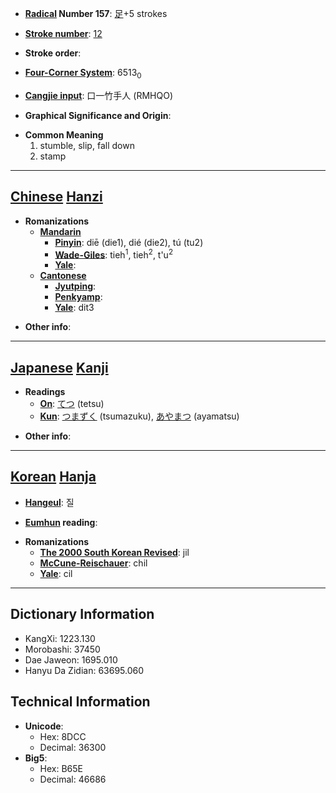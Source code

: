 * '''[[Wiktionary:Chinese radical index| Radical]] Number 157''': [[Wiktionary:Chinese radical index 足|足]]+5 strokes

* '''[[Wiktionary:Chinese total strokes index|Stroke number]]''': [[Wiktionary:Chinese total strokes index 12|12]]

* '''Stroke order''': 

* '''[[Wiktionary:Chinese four corner index|Four-Corner System]]''': 6513<sub>0</sub>

* '''[[Wiktionary:Chinese Cangjie index|Cangjie input]]''': 口一竹手人 (RMHQO)

* '''Graphical Significance and Origin''': 

* '''Common Meaning'''
*#stumble, slip, fall down
*# stamp


----

== [[Chinese]] [[Hanzi]] ==

* '''Romanizations'''
** '''[[Mandarin]]'''
*** '''[[Pinyin]]''': diē (die1), dié (die2), tú (tu2)
*** '''[[Wade-Giles]]''': tieh<sup>1</sup>, tieh<sup>2</sup>, t'u<sup>2</sup>
*** '''[[Yale]]''': 
** '''[[Cantonese]]'''
*** '''[[Jyutping]]''':
*** '''[[Penkyamp]]''': 
*** '''[[Yale]]''': dit3

* '''Other info''': 

----

== [[Japanese]] [[Kanji]] ==

* '''Readings'''
** '''[[On]]''': [[てつ]] (tetsu)
** '''[[Kun]]''': [[つまずく]] (tsumazuku), [[あやまつ]] (ayamatsu)

* '''Other info''':  

----

== [[Korean]] [[Hanja]] ==

* '''[[Hangeul]]''': 질

* '''[[Eumhun]] reading''': 

* '''Romanizations'''
** '''[[The 2000 South Korean Revised Romanization|The 2000 South Korean Revised]]''': jil
** '''[[McCune-Reischauer]]''': chil
** '''[[Yale]]''': cil

----

== Dictionary Information ==

* KangXi: 1223.130
* Morobashi: 37450
* Dae Jaweon: 1695.010
* Hanyu Da Zidian: 63695.060

== Technical Information ==

* '''Unicode''':
** Hex: 8DCC
** Decimal: 36300
* '''Big5''':
** Hex: B65E
** Decimal: 46686